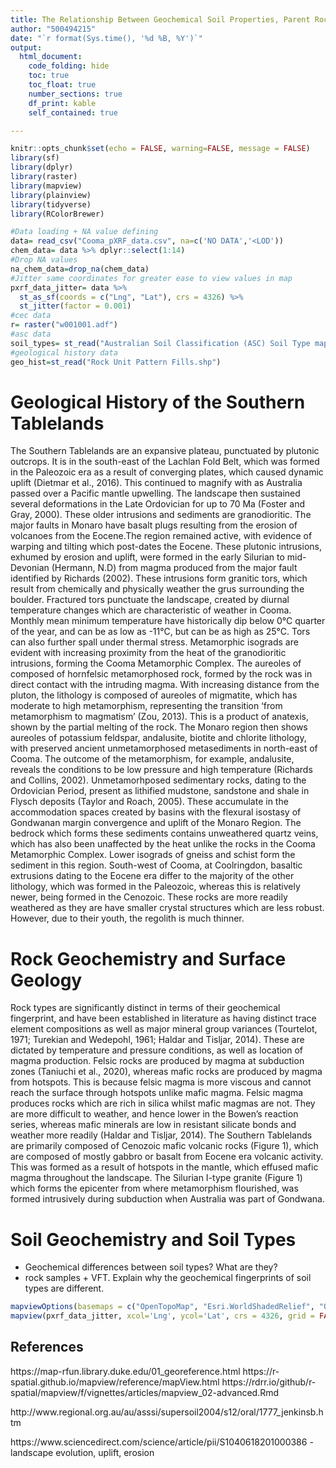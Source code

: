 ---
title: The Relationship Between Geochemical Soil Properties, Parent Rock & Major Geological Events and Processes
author: "500494215"
date: "`r format(Sys.time(), '%d %B, %Y')`"
output: 
  html_document:
    code_folding: hide 
    toc: true 
    toc_float: true
    number_sections: true
    df_print: kable
    self_contained: true 

---

```{r setup, include=FALSE}
knitr::opts_chunk$set(echo = FALSE, warning=FALSE, message = FALSE)
library(sf)
library(dplyr)
library(raster)
library(mapview)
library(plainview)
library(tidyverse)
library(RColorBrewer)

```

```{r include=FALSE}
#Data loading + NA value defining 
data= read_csv("Cooma_pXRF_data.csv", na=c('NO DATA','<LOD'))
chem_data= data %>% dplyr::select(1:14)
#Drop NA values
na_chem_data=drop_na(chem_data)
#Jitter same coordinates for greater ease to view values in map
pxrf_data_jitter= data %>% 
  st_as_sf(coords = c("Lng", "Lat"), crs = 4326) %>% 
  st_jitter(factor = 0.001)
#cec data
r= raster("w001001.adf") 
#asc data
soil_types= st_read("Australian Soil Classification (ASC) Soil Type map of NSW.shp")
#geological history data
geo_hist=st_read("Rock Unit Pattern Fills.shp")


```
# Geological History of the Southern Tablelands

The Southern Tablelands are an expansive plateau, punctuated by plutonic outcrops. It is in the south-east of the Lachlan Fold Belt, which was formed in the Paleozoic era as a result of converging plates, which caused dynamic uplift (Dietmar et al., 2016). This continued to magnify with as Australia passed over a Pacific mantle upwelling. The landscape then sustained several deformations in the Late Ordovician for up to 70 Ma (Foster and Gray, 2000). These older intrusions and sediments are granodioritic. The major faults in Monaro have basalt plugs resulting from the erosion of volcanoes from the Eocene.The region remained active, with evidence of warping and tilting which post-dates the Eocene. 
These plutonic intrusions, exhumed by erosion and uplift, were formed in the early Silurian to mid-Devonian (Hermann, N.D) from magma produced from the major fault identified by Richards (2002). These intrusions form granitic tors, which result from chemically and physically weather the grus surrounding the boulder. Fractured tors punctuate the landscape, created by diurnal temperature changes which are characteristic of weather in Cooma. Monthly mean minimum temperature have historically dip below 0°C quarter of the year, and can be as low as -11°C, but can be as high as 25°C. Tors can also further spall under thermal stress. 
Metamorphic isograds are evident with increasing proximity from the heat of the granodioritic intrusions, forming the Cooma Metamorphic Complex. The aureoles of composed of hornfelsic metamorphosed rock, formed by the rock was in direct contact with the intruding magma. With increasing distance from the pluton, the lithology is composed of aureoles of migmatite, which has moderate to high metamorphism, representing the transition ‘from metamorphism to magmatism’ (Zou, 2013). This is a product of anatexis, shown by the partial melting of the rock. The Monaro region then shows aureoles of potassium feldspar, andalusite, biotite and chlorite lithology, with preserved ancient unmetamorphosed metasediments in north-east of Cooma. The outcome of the metamorphism, for example, andalusite, reveals the conditions to be low pressure and high temperature (Richards and Collins, 2002).
Unmetamorhposed sedimentary rocks, dating to the Ordovician Period, present as lithified mudstone, sandstone and shale in Flysch deposits (Taylor and Roach, 2005). These accumulate in the accommodation spaces created by basins with the flexural isostasy of Gondwanan margin convergence and uplift of the Monaro Region. The bedrock which forms these sediments contains unweathered quartz veins, which has also been unaffected by the heat unlike the rocks in the Cooma Metamorphic Complex. Lower isograds of gneiss and schist form the sediment in this region. 
South-west of Cooma, at Coolringdon, basaltic extrusions dating to the Eocene era differ to the majority of the other lithology, which was formed in the Paleozoic, whereas this is relatively newer, being formed in the Cenozoic. These rocks are more readily weathered as they are have smaller crystal structures which are less robust. However, due to their youth, the regolith is much thinner.

# Rock Geochemistry and Surface Geology
Rock types are significantly distinct in terms of their geochemical fingerprint, and have been established in literature as having distinct trace element compositions as well as major mineral group variances (Tourtelot, 1971; Turekian and Wedepohl, 1961; Haldar and Tisljar, 2014). These are dictated by temperature and pressure conditions, as well as location of magma production. Felsic rocks are produced by magma at subduction zones (Taniuchi et al., 2020), whereas mafic rocks are produced by magma from hotspots. This is because felsic magma is more viscous and cannot reach the surface through hotspots unlike mafic magma. 
Felsic magma produces rocks which are rich in silica whilst mafic magmas are not. They are more difficult to weather, and hence lower in the Bowen’s reaction series, whereas mafic minerals are low in resistant silicate bonds and weather more readily (Haldar and Tisljar, 2014). The Southern Tablelands are primarily composed of Cenozoic mafic volcanic rocks (Figure 1), which are composed of mostly gabbro or basalt from Eocene era volcanic activity. This was formed as a result of hotspots in the mantle, which effused mafic magma throughout the landscape. The Silurian I-type granite (Figure 1) which forms the epicenter from where metamorphism flourished, was formed intrusively during subduction when Australia was part of Gondwana. 


# Soil Geochemistry and Soil Types
- Geochemical differences between soil types? What are they?
- rock samples + VFT. Explain why the geochemical fingerprints of soil types are different. 

```{r}
mapviewOptions(basemaps = c("OpenTopoMap", "Esri.WorldShadedRelief", "OpenStreetMap.DE", "CartoDB.Positron"))
mapview(pxrf_data_jitter, xcol='Lng', ycol='Lat', crs = 4326, grid = FALSE, label= 'Material', zcol ="Si",legend=TRUE)+ mapview(pxrf_data_jitter, xcol='Lng', ycol='Lat', crs = 4326, grid = FALSE, label= 'Material', zcol = "Al", legend=TRUE, hide= TRUE, col.regions=brewer.pal(9, "YlOrRd"))+mapview(r, hide=TRUE)+mapview(soil_types, zcol="ASC_order", legend=TRUE, col.regions=brewer.pal(9,"Dark2")) +mapview(geo_hist, zcol="Descriptio", hide=TRUE, legend=TRUE, col.regions=brewer.pal(9,"Set3"))

```



## References
https://map-rfun.library.duke.edu/01_georeference.html 
https://r-spatial.github.io/mapview/reference/mapView.html 
https://rdrr.io/github/r-spatial/mapview/f/vignettes/articles/mapview_02-advanced.Rmd 

http://www.regional.org.au/au/asssi/supersoil2004/s12/oral/1777_jenkinsb.htm 

https://www.sciencedirect.com/science/article/pii/S1040618201000386 - landscape evolution, uplift, erosion
